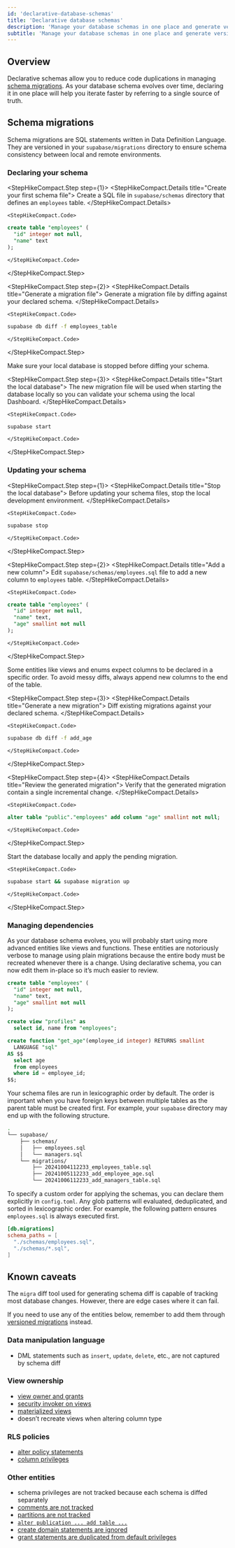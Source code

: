 ```yaml
---
id: 'declarative-database-schemas'
title: 'Declarative database schemas'
description: 'Manage your database schemas in one place and generate versioned migrations.'
subtitle: 'Manage your database schemas in one place and generate versioned migrations.'
---
```


## Overview

Declarative schemas allow you to reduce code duplications in managing [schema migrations](/docs/guides/local-development/overview#database-migrations). As your database schema evolves over time, declaring it in one place will help you iterate faster by referring to a single source of truth.

## Schema migrations

Schema migrations are SQL statements written in Data Definition Language. They are versioned in your `supabase/migrations` directory to ensure schema consistency between local and remote environments.

### Declaring your schema

<StepHikeCompact>

  <StepHikeCompact.Step step={1}>
    <StepHikeCompact.Details title="Create your first schema file">
      Create a SQL file in `supabase/schemas` directory that defines an `employees` table.
    </StepHikeCompact.Details>

    <StepHikeCompact.Code>

```sql supabase/schemas/employees.sql
create table "employees" (
  "id" integer not null,
  "name" text
);
```

    </StepHikeCompact.Code>

  </StepHikeCompact.Step>
</StepHikeCompact>

<StepHikeCompact>

  <StepHikeCompact.Step step={2}>
    <StepHikeCompact.Details title="Generate a migration file">
      Generate a migration file by diffing against your declared schema.
    </StepHikeCompact.Details>

    <StepHikeCompact.Code>

```bash Terminal
supabase db diff -f employees_table
```

    </StepHikeCompact.Code>

  </StepHikeCompact.Step>
</StepHikeCompact>

<Admonition type="note">

Make sure your local database is stopped before diffing your schema.

</Admonition>

<StepHikeCompact>

  <StepHikeCompact.Step step={3}>
    <StepHikeCompact.Details title="Start the local database">
      The new migration file will be used when starting the database locally so you can validate your schema using the local Dashboard.
    </StepHikeCompact.Details>

    <StepHikeCompact.Code>

```bash Terminal
supabase start
```

    </StepHikeCompact.Code>

  </StepHikeCompact.Step>
</StepHikeCompact>

### Updating your schema

<StepHikeCompact>

  <StepHikeCompact.Step step={1}>
    <StepHikeCompact.Details title="Stop the local database">
      Before updating your schema files, stop the local development environment.
    </StepHikeCompact.Details>

    <StepHikeCompact.Code>

```bash Terminal
supabase stop
```

    </StepHikeCompact.Code>

  </StepHikeCompact.Step>
</StepHikeCompact>

<StepHikeCompact>

  <StepHikeCompact.Step step={2}>
    <StepHikeCompact.Details title="Add a new column">
      Edit `supabase/schemas/employees.sql` file to add a new column to `employees` table.
    </StepHikeCompact.Details>

    <StepHikeCompact.Code>

```sql supabase/schemas/employees.sql
create table "employees" (
  "id" integer not null,
  "name" text,
  "age" smallint not null
);
```

    </StepHikeCompact.Code>

  </StepHikeCompact.Step>
</StepHikeCompact>

<Admonition type="tip">

Some entities like views and enums expect columns to be declared in a specific order. To avoid messy diffs, always append new columns to the end of the table.

</Admonition>

<StepHikeCompact>

  <StepHikeCompact.Step step={3}>
    <StepHikeCompact.Details title="Generate a new migration">
      Diff existing migrations against your declared schema.
    </StepHikeCompact.Details>

    <StepHikeCompact.Code>

```bash Terminal
supabase db diff -f add_age
```

    </StepHikeCompact.Code>

  </StepHikeCompact.Step>
</StepHikeCompact>

<StepHikeCompact>

  <StepHikeCompact.Step step={4}>
    <StepHikeCompact.Details title="Review the generated migration">
      Verify that the generated migration contain a single incremental change.
    </StepHikeCompact.Details>

    <StepHikeCompact.Code>

```sql supabase/migrations/<timestamp>_add_age.sql
alter table "public"."employees" add column "age" smallint not null;
```

    </StepHikeCompact.Code>

  </StepHikeCompact.Step>
</StepHikeCompact>

<StepHikeCompact>
  <StepHikeCompact.Step step={5}>
    <StepHikeCompact.Details title="Apply the pending migration">
      Start the database locally and apply the pending migration.
    </StepHikeCompact.Details>

    <StepHikeCompact.Code>

```bash Terminal
supabase start && supabase migration up
```

    </StepHikeCompact.Code>

  </StepHikeCompact.Step>
</StepHikeCompact>

### Managing dependencies

As your database schema evolves, you will probably start using more advanced entities like views and functions. These entities are notoriously verbose to manage using plain migrations because the entire body must be recreated whenever there is a change. Using declarative schema, you can now edit them in-place so it’s much easier to review.

```sql supabase/schemas/employees.sql
create table "employees" (
  "id" integer not null,
  "name" text,
  "age" smallint not null
);

create view "profiles" as
  select id, name from "employees";

create function "get_age"(employee_id integer) RETURNS smallint
  LANGUAGE "sql"
AS $$
  select age
  from employees
  where id = employee_id;
$$;
```

Your schema files are run in lexicographic order by default. The order is important when you have foreign keys between multiple tables as the parent table must be created first. For example, your `supabase` directory may end up with the following structure.

```bash
.
└── supabase/
    ├── schemas/
    │   ├── employees.sql
    │   └── managers.sql
    └── migrations/
        ├── 20241004112233_employees_table.sql
        ├── 20241005112233_add_employee_age.sql
        └── 20241006112233_add_managers_table.sql
```

To specify a custom order for applying the schemas, you can declare them explicitly in `config.toml`. Any glob patterns will evaluated, deduplicated, and sorted in lexicographic order. For example, the following pattern ensures `employees.sql` is always executed first.

```toml supabase/config.toml
[db.migrations]
schema_paths = [
  "./schemas/employees.sql",
  "./schemas/*.sql",
]
```

## Known caveats

The `migra` diff tool used for generating schema diff is capable of tracking most database changes. However, there are edge cases where it can fail.

If you need to use any of the entities below, remember to add them through [versioned migrations](/docs/guides/deployment/database-migrations) instead.

### Data manipulation language

- DML statements such as `insert`, `update`, `delete`, etc., are not captured by schema diff

### View ownership

- [view owner and grants](https://github.com/djrobstep/migra/issues/160#issuecomment-1702983833)
- [security invoker on views](https://github.com/djrobstep/migra/issues/234)
- [materialized views](https://github.com/djrobstep/migra/issues/194)
- doesn’t recreate views when altering column type

### RLS policies

- [alter policy statements](https://github.com/djrobstep/schemainspect/blob/master/schemainspect/pg/obj.py#L228)
- [column privileges](https://github.com/djrobstep/schemainspect/pull/67)

### Other entities

- schema privileges are not tracked because each schema is diffed separately
- [comments are not tracked](https://github.com/djrobstep/migra/issues/69)
- [partitions are not tracked](https://github.com/djrobstep/migra/issues/186)
- [`alter publication ... add table ...`](https://github.com/supabase/cli/issues/883)
- [create domain statements are ignored](https://github.com/supabase/cli/issues/2137)
- [grant statements are duplicated from default privileges](https://github.com/supabase/cli/issues/1864)
